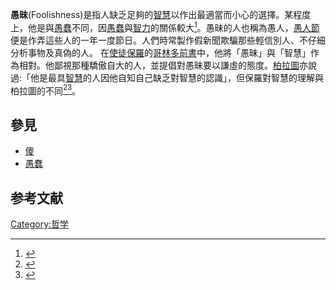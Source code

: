 '''愚昧'''(Foolishness)是指人缺乏足夠的[[智慧|智慧]]以作出最適當而小心的選擇。某程度上，他是與[[愚蠢|愚蠢]]不同，因[[愚蠢|愚蠢]]與[[智力|智力]]的關係較大<ref>{{citation |title=Why Smart People Can Be So Stupid |author=Robert J. Sternberg |chapter=Smart People Are Not Stupid, But They Sure Can Be Foolish |pages=232 et seq. |publisher=[[Yale_University_Press|Yale University Press]] |year=2003 |isbn=9780300101706}}</ref>。愚昧的人也稱為愚人，[[愚人節|愚人節]]便是作弄這些人的一年一度節日。人們時常製作假新聞欺騙那些輕信別人、不仔細分析事物及真偽的人。
在[[使徒保羅|使徒保羅]]的[[哥林多前書|哥林多前書]]中，他將「愚昧」與「智慧」作為相對。他鄙視那種驕傲自大的人，並提倡對愚昧要以謙虛的態度。[[柏拉圖|柏拉圖]]亦說過:「他是最具[[智慧|智慧]]的人因他自知自己缺乏對智慧的認識」，但保羅對智慧的理解與柏拉圖的不同<ref>{{citation |url=http://books.google.co.uk/books?id=8swIKfGhcUsC&pg=PA305 |title=Critiqe of religion and philosophy |author=Walter Arnold Kaufmann |accessdate=2015-04-07 |archive-date=2012-11-14 |archive-url=https://web.archive.org/web/20121114173121/http://books.google.co.uk/books?id=8swIKfGhcUsC&pg=PA305 |dead-url=no }}</ref><ref>{{citation |url=http://books.google.co.uk/books?id=eLqvm8PqyCMC&pg=PA40 |title=The Letters to the Corinthians |author=William Barclay |accessdate=2015-04-07 |archive-date=2012-11-14 |archive-url=https://web.archive.org/web/20121114173143/http://books.google.co.uk/books?id=eLqvm8PqyCMC&pg=PA40 |dead-url=no }}</ref>。

==參見==
*[[傻|傻]]
*[[愚蠢|愚蠢]]

==参考文献==
{{reflist}}

{{philo-stub}}

[[Category:哲学|Category:哲学]]